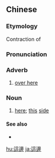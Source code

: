 {{also|这边}}
==Chinese==
{{zh-forms|s=这边}}

===Etymology===
Contraction of {{l|zh|[[這]][[一邊]]}}

===Pronunciation===
{{zh-pron
|m=zhèbiān,zhèibiān,er=y,2er=y
|c=ze2 bin1
|h=pfs=liá-piên
|cat=adv,n
}}

===Adverb===
{{zh-adv}}

# [[over here]]

===Noun===
{{zh-noun}}

# [[here]]; [[this]] [[side]]

====See also====
* {{zh-l|那邊}}

{{zh-cat|Elementary}}

[[hu:這邊]]
[[ja:這邊]]